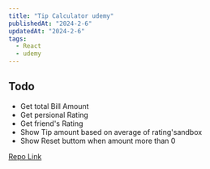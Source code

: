 ```yaml
---
title: "Tip Calculator udemy"
publishedAt: "2024-2-6"
updatedAt: "2024-2-6"
tags:
  - React
  - udemy
---
```


##  Todo
- Get total Bill Amount
- Get persional Rating
- Get friend's Rating
- Show Tip amount based on average of rating'sandbox
- Show Reset buttom when amount more than 0

[Repo Link](https://stackblitz.com/edit/vitejs-vite-5yuv1t?file=src%2FApp.jsx)
